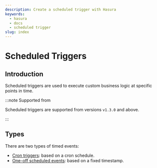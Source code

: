 ```yaml
---
description: Create a scheduled trigger with Hasura
keywords:
  - hasura
  - docs
  - scheduled trigger
slug: index
---
```



# Scheduled Triggers

## Introduction

Scheduled triggers are used to execute custom business logic at specific points in time.

<Thumbnail
  src="/img/graphql/core/scheduled-triggers/scheduled-trigger-arch.png"
  alt="Hasura scheduled trigger architecture"
  width="700px"
/>

:::note Supported from

Scheduled triggers are supported from versions `v1.3.0` and above.

:::

## Types

There are two types of timed events:

- [Cron triggers](/graphql/core/scheduled-triggers/create-cron-trigger): based on a cron schedule.
- [One-off scheduled events](/graphql/core/scheduled-triggers/create-one-off-scheduled-event): based on a fixed timestamp.
